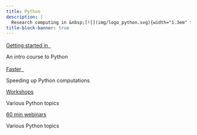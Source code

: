 ```yaml
---
title: Python
description: |
  Research computing in &nbsp;[![](img/logo_python.svg){width="1.3em" fig-alt="noshadow"}](https://www.python.org/)
title-block-banner: true
---
```


:::{layout="[[5, 5], [5, 5]]"}

:::{.card .mb-3}

:::{.card-body2}

[Getting started in &nbsp;![](img/logo_python.svg){width="1.2em" fig-alt="noshadow"}](top_intro.qmd){.card-title2 .stretched-link}

[An intro course to Python]{.text-muted}

:::

:::

:::{.card .mb-3}

:::{.card-body2}

[Faster &nbsp;![](img/logo_python.svg){width="1.2em" fig-alt="noshadow"}](top_hpc.qmd){.card-title2 .stretched-link}

[Speeding up Python computations]{.text-muted}

:::

:::

:::{.card .mb-3}

:::{.card-body2}

[Workshops](top_ws.qmd){.card-title2 .stretched-link}

[Various Python topics]{.text-muted}

:::

:::

:::{.card .mb-3}

:::{.card-body2}

[60 min webinars](wb_polars.qmd){.card-title2 .stretched-link}

[Various Python topics]{.text-muted}

:::

:::

::::
